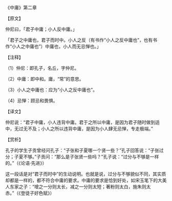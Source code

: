 

《中庸》第二章

【原文】

仲尼曰，「君子中庸；小人反中庸。」

「君子之中庸也，君子而时中。小人之反（有书作“小人之反中庸也”，也有书作“小人之中庸也”）中庸也，小人而无忌惮也。」

【注释】

（1）仲尼：即孔子，名丘，字仲尼。

（2）中庸：即中和。庸，“常”的意思。

（3）小人之中庸也：应为“小人之反中庸也”。

（4）忌惮：顾忌和畏惧。

【译文】

仲尼说：“君子中庸，小人违背中庸。君于之所以中庸，是因为君子随时做到适中，无过无不及；小人之所以违背中庸，是因为小人肆无忌惮，专走极端。”

【赏析】

孔子的学生子贡曾经问孔子：“子张和子夏哪一个贤一些？”孔子回答说：“子张过分；子夏不够。”子贡问：“那么是子张贤一些吗？”孔子说：“过分与不够是一样的。”（《论语·先进》）

这一段话是对“君子而时中”的生动说明。也就是说，过分与不够貌似不同，其实质却都是一样的，都不符合中庸的要求。中庸的要求是恰到好处，如宋玉笔下的大美人东家之子：“增之一分则太长，减之一分则太短；著粉则太白，施朱则太赤。”（《登徒子好色赋》）

